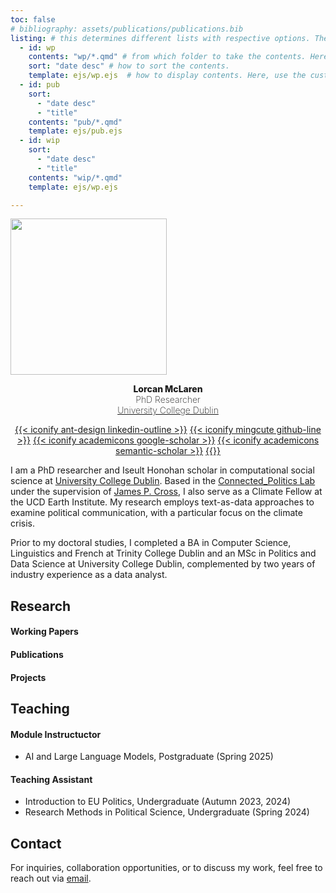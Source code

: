 ```yaml
---
toc: false
# bibliography: assets/publications/publications.bib
listing: # this determines different lists with respective options. These are accessed in the below with the :::{#id}::: syntax.
  - id: wp 
    contents: "wp/*.qmd" # from which folder to take the contents. Here, take all .qmd files from the wp folder. 
    sort: "date desc" # how to sort the contents.
    template: ejs/wp.ejs  # how to display contents. Here, use the customized wp.ejs in the ejs folder.
  - id: pub
    sort: 
      - "date desc"
      - "title"
    contents: "pub/*.qmd"
    template: ejs/pub.ejs
  - id: wip
    sort: 
      - "date desc"
      - "title"
    contents: "wip/*.qmd"
    template: ejs/wp.ejs

---
```


![](images/profile.jpg){.round-image .centre width=250 height=250}
<div style="text-align: center;">
  <span style="font-weight: 800">Lorcan McLaren</span><br>
  <span style="font-weight: 200">PhD Researcher</span><br>
  <span style="font-weight: 200">[University College Dublin](https://www.ucd.ie/)</span>

  <span class="prof-icon">[{{< iconify ant-design linkedin-outline >}}](https://www.linkedin.com/in/lorcanmclaren/)</span>
  <span class="prof-icon">[{{< iconify mingcute github-line >}}](https://github.com/LorcanMcLaren)</span>
  <span class="prof-icon">[{{< iconify academicons google-scholar >}}](https://scholar.google.com/citations?user=vnNon38AAAAJ&hl=en&oi=ao)</span>
  <span class="prof-icon">[{{< iconify academicons semantic-scholar >}}](https://www.semanticscholar.org/author/Lorcan-McLaren/2008212827)</span>
  <span class="prof-icon">[{{<iconify material-symbols mail-outline >}}](mailto:lorcan.mclaren@ucdconnect.ie)</span>
</div>

I am a PhD researcher and Iseult Honohan scholar in computational social science at [University College Dublin](https://www.ucd.ie/spire/). Based in the [Connected_Politics Lab](https://www.ucd.ie/connected_politics/) under the supervision of [James P. Cross](https://scholar.google.com/citations?user=Tx3mu9kAAAAJ&hl=en&oi=ao), I also serve as a Climate Fellow at the UCD Earth Institute. My research employs text-as-data approaches to examine political communication, with a particular focus on the climate crisis.

Prior to my doctoral studies, I completed a BA in Computer Science, Linguistics and French at Trinity College Dublin and an MSc in Politics and Data Science at University College Dublin, complemented by two years of industry experience as a data analyst.

## Research
#### Working Papers 

:::{#wp}
:::

#### Publications 

:::{#pub}
:::

#### Projects

:::{#wip}
:::

## Teaching
#### Module Instructuctor
- AI and Large Language Models, Postgraduate (Spring 2025)

#### Teaching Assistant
- Introduction to EU Politics, Undergraduate (Autumn 2023, 2024)
- Research Methods in Political Science, Undergraduate (Spring 2024)


## Contact

For inquiries, collaboration opportunities, or to discuss my work, feel free to reach out via [email](mailto:lorcan.mclaren@ucdconnect.ie).